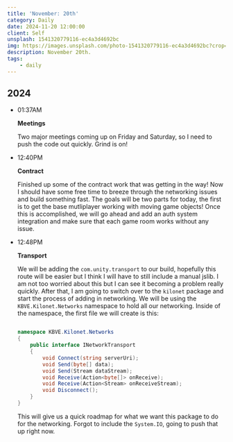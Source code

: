 ```yaml
---
title: 'November: 20th'
category: Daily
date: 2024-11-20 12:00:00
client: Self
unsplash: 1541320779116-ec4a3d4692bc
img: https://images.unsplash.com/photo-1541320779116-ec4a3d4692bc?crop=entropy&cs=srgb&fm=jpg&ixid=MnwzNjM5Nzd8MHwxfHJhbmRvbXx8fHx8fHx8fDE2ODE3NDg2ODY&ixlib=rb-4.0.3&q=85
description: November 20th.
tags:
    - daily
---
```



## 2024

-   01:37AM

    **Meetings**

    Two major meetings coming up on Friday and Saturday, so I need to push the code out quickly.
    Grind is on!

-   12:40PM

    **Contract**

    Finished up some of the contract work that was getting in the way!
    Now I should have some free time to breeze through the networking issues and build something fast.
    The goals will be two parts for today, the first is to get the base mutliplayer working with moving game objects!
    Once this is accomplished, we will go ahead and add an auth system integration and make sure that each game room works without any issue.

-   12:48PM

    **Transport**

    We will be adding the `com.unity.transport` to our build, hopefully this route will be easier but I think I will have to still include a manual jslib.
    I am not too worried about this but I can see it becoming a problem really quickly.
    After that, I am going to switch over to the `kilonet` package and start the process of adding in networking.
    We will be using the `KBVE.Kilonet.Networks` namespace to hold all our networking.
    Inside of the namespace, the first file we will create is this:

    ```c#

    namespace KBVE.Kilonet.Networks
    {
        public interface INetworkTransport
        {
            void Connect(string serverUri);
            void Send(byte[] data);
            void Send(Stream dataStream);
            void Receive(Action<byte[]> onReceive);
            void Receive(Action<Stream> onReceiveStream);
            void Disconnect();
        }
    }
    ```
    
    This will give us a quick roadmap for what we want this package to do for the networking.
    Forgot to include the `System.IO`, going to push that up right now.